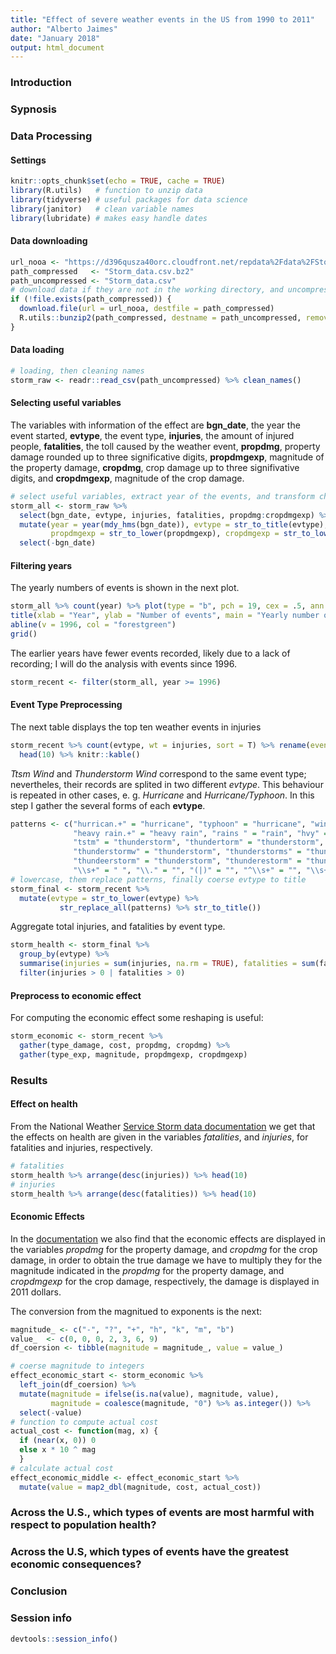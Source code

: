 ```yaml
---
title: "Effect of severe weather events in the US from 1990 to 2011"
author: "Alberto Jaimes"
date: "January 2018"
output: html_document
---
```


### Introduction  


### Sypnosis  


### Data Processing  


#### Settings  

```r
knitr::opts_chunk$set(echo = TRUE, cache = TRUE) 
library(R.utils)   # function to unzip data
library(tidyverse) # useful packages for data science     
library(janitor)   # clean variable names
library(lubridate) # makes easy handle dates
```


#### Data downloading  

```r
url_nooa <- "https://d396qusza40orc.cloudfront.net/repdata%2Fdata%2FStormData.csv.bz2"
path_compressed   <- "Storm_data.csv.bz2"
path_uncompressed <- "Storm_data.csv"
# download data if they are not in the working directory, and uncompress them
if (!file.exists(path_compressed)) {
  download.file(url = url_nooa, destfile = path_compressed)
  R.utils::bunzip2(path_compressed, destname = path_uncompressed, remove = FALSE)
}
```


#### Data loading  

```r
# loading, then cleaning names
storm_raw <- readr::read_csv(path_uncompressed) %>% clean_names()
```


#### Selecting useful variables  

The variables with information of the effect are **bgn_date**, the year the event started, **evtype**, the event type, **injuries**, the amount of injured people, **fatalities**, the toll caused by the weather event, **propdmg**, property damage rounded up to three significative digits, **propdmgexp**, magnitude of the property damage, **cropdmg**, crop damage up to three signifivative digits, and **cropdmgexp**, magnitude of the crop damage.

```r
# select useful variables, extract year of the events, and transform character variables
storm_all <- storm_raw %>% 
  select(bgn_date, evtype, injuries, fatalities, propdmg:cropdmgexp) %>% 
  mutate(year = year(mdy_hms(bgn_date)), evtype = str_to_title(evtype), 
         propdmgexp = str_to_lower(propdmgexp), cropdmgexp = str_to_lower(cropdmgexp)) %>%
  select(-bgn_date) 
```  


#### Filtering years  

The yearly numbers of events is shown in the next plot.

```r
storm_all %>% count(year) %>% plot(type = "b", pch = 19, cex = .5, ann = FALSE)
title(xlab = "Year", ylab = "Number of events", main = "Yearly number of events")
abline(v = 1996, col = "forestgreen")
grid()
```

The earlier years have fewer events recorded, likely due to a lack of recording; I will do the analysis with events since 1996.

```r
storm_recent <- filter(storm_all, year >= 1996)
```

#### Event Type Preprocessing   

The next table displays the top ten weather events in injuries

```r
storm_recent %>% count(evtype, wt = injuries, sort = T) %>% rename(events = n) %>% 
  head(10) %>% knitr::kable()
```

*Ttsm Wind* and *Thunderstorm Wind* correspond to the same event type; nevertheles, their records are splited in two different *evtype*. This behaviour is repeated in other cases, e. g. *Hurricane* and *Hurricane/Typhoon*. In this step I gather the several forms of each **evtype**.  

```r
patterns <- c("hurrican.+" = "hurricane", "typhoon" = "hurricane", "wind " = "winds ",
              "heavy rain.+" = "heavy rain", "rains " = "rain", "hvy" = "heavy",
              "tstm" = "thunderstorm", "thundertorm" = "thunderstorm", 
              "thunderstormw" = "thunderstorm", "thunderstorms" = "thunderstorm",
              "thundeerstorm" = "thunderstorm", "thunderestorm" = "thunderstorm",
              "\\s+" = " ", "\\." = "", "(|)" = "", "^\\s+" = "", "\\s+$" = "")
# lowercase, them replace patterns, finally coerse evtype to title
storm_final <- storm_recent %>%
  mutate(evtype = str_to_lower(evtype) %>%
           str_replace_all(patterns) %>% str_to_title())
```
Aggregate total injuries, and fatalities by event type.

```r
storm_health <- storm_final %>% 
  group_by(evtype) %>% 
  summarise(injuries = sum(injuries, na.rm = TRUE), fatalities = sum(fatalities, na.rm = TRUE)) %>% 
  filter(injuries > 0 | fatalities > 0)
```


#### Preprocess to economic effect  

For computing the economic effect some reshaping is useful:  
```r
storm_economic <- storm_recent %>% 
  gather(type_damage, cost, propdmg, cropdmg) %>%
  gather(type_exp, magnitude, propdmgexp, cropdmgexp)
```


### Results  


#### Effect on health  

From the National Weather [Service Storm data documentation][documentation] we get that the effects on health are given in the variables *fatalities*, and *injuries*, for fatalities and injuries, respectively.  

```r
# fatalities
storm_health %>% arrange(desc(injuries)) %>% head(10)  
# injuries
storm_health %>% arrange(desc(fatalities)) %>% head(10)
```


#### Economic Effects  

In the [documentation][documentation] we also find that the economic effects are displayed in the variables *propdmg* for the property damage, and *cropdmg* for the crop damage, in order to obtain the true damage we have to multiply they for the magnitude indicated in the *propdmg* for the property damage, and *cropdmgexp* for the crop damage, respectively, the damage is displayed in 2011 dollars.  

The conversion from the magnitued to exponents is the next:

```r
magnitude_ <- c("-", "?", "+", "h", "k", "m", "b")
value_  <- c(0, 0, 0, 2, 3, 6, 9)
df_coersion <- tibble(magnitude = magnitude_, value = value_)
```

```r
# coerse magnitude to integers
effect_economic_start <- storm_economic %>% 
  left_join(df_coersion) %>% 
  mutate(magnitude = ifelse(is.na(value), magnitude, value),
         magnitude = coalesce(magnitude, "0") %>% as.integer()) %>% 
  select(-value)
# function to compute actual cost
actual_cost <- function(mag, x) {
  if (near(x, 0)) 0 
  else x * 10 ^ mag
  }
# calculate actual cost
effect_economic_middle <- effect_economic_start %>% 
  mutate(value = map2_dbl(magnitude, cost, actual_cost))
```


### Across the U.S., which types of events are most harmful with respect to population health?  


### Across the U.S,  which types of events have the greatest economic consequences?  


### Conclusion  


### Session info  

```r
devtools::session_info()
```  


[documentation]: https://d396qusza40orc.cloudfront.net/repdata%2Fpeer2_doc%2Fpd01016005curr.pdf
